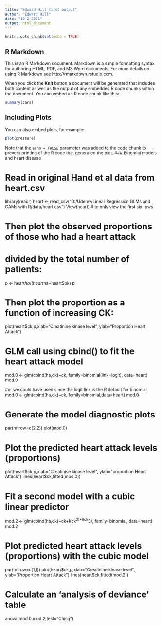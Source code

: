 ```yaml
---
title: "Edward Hill first output"
author: "Edward Hill"
date: "10-2-2021"
output: html_document
---
```


```r
knitr::opts_chunk$set(echo = TRUE)
```

## R Markdown

This is an R Markdown document. Markdown is a simple formatting syntax for authoring HTML, PDF, and MS Word documents. For more details on using R Markdown see <http://rmarkdown.rstudio.com>.

When you click the **Knit** button a document will be generated that includes both content as well as the output of any embedded R code chunks within the document. You can embed an R code chunk like this:

```r
summary(cars)
```

## Including Plots

You can also embed plots, for example:

```r
plot(pressure)
```

Note that the `echo = FALSE` parameter was added to the code chunk to prevent printing of the R code that generated the plot.
### Binomial models and heart disease

# Read in original Hand et al data from heart.csv
library(readr)
heart <- read_csv("D:/Udemy/Linear Regression GLMs and GAMs with R/data/heart.csv")
View(heart) # to only view the first six rows

# Then plot the observed proportions of those who had a heart attack
# divided by the total number of patients:
p <- heart$ha /(heart$ha+heart$ok)
p

# Then plot the proportion as a function of increasing CK:
plot(heart$ck,p,xlab="Creatinine kinase level", ylab="Proportion Heart Attack")

# GLM call using cbind() to fit the heart attack model
mod.0 <- glm(cbind(ha,ok)~ck, family=binomial(link=logit), data=heart)
mod.0

#or we could have used since the logit link is the R default for binomial
mod.0 <- glm(cbind(ha,ok)~ck, family=binomial,data=heart)
mod.0

# Generate the model diagnostic plots
par(mfrow=c(2,2))
plot(mod.0)

# Plot the predicted heart attack levels (proportions)
plot(heart$ck,p,xlab="Creatinise kinase level", ylab="proportion Heart Attack")
lines(heart$ck,fitted(mod.0))

# Fit a second model with a cubic linear predictor
mod.2 <- glm(cbind(ha,ok)~ck+I(ck^2)+I(ck^3), family=binomial, data=heart)
mod.2

# Plot predicted heart attack levels (proportions) with the cubic model
par(mfrow=c(1,1))
plot(heart$ck,p,xlab="Creatinine kinase level", ylab="Proportion Heart Attack")
lines(heart$ck,fitted(mod.2))

# Calculate an 'analysis of deviance' table
anova(mod.0,mod.2,test="Chisq")
